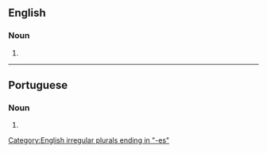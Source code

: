 {{also|anamnèses}}
==English==

===Noun===
{{head|en|noun form}}

# {{plural of|en|anamnesis}}

[[Category:English irregular plurals ending in "-es"]]

----

==Portuguese==

===Noun===
{{head|pt|noun form}}

# {{plural of|pt|anamnese}}